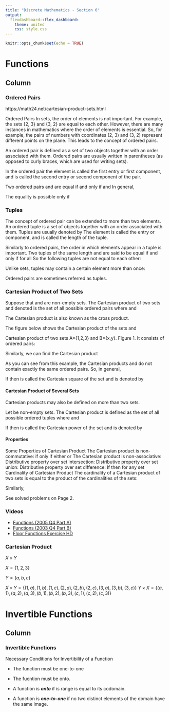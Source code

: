 ```yaml
---
title: "Discrete Mathematics - Section 6"
output: 
  flexdashboard::flex_dashboard:
    theme: united
    css: style.css
---
```


```r
knitr::opts_chunk$set(echo = TRUE)

```


Functions {data-navmenu="Section 3"}
=====================================

Column {.tabset}
-------------------------------------------------

### Ordered Pairs

https://math24.net/cartesian-product-sets.html

Ordered Pairs
In sets, the order of elements is not important. For example, the sets {2, 3} and {3, 2} are equal to each other. However, there are many instances in mathematics where the order of elements is essential. So, for example, the pairs of numbers with coordinates (2, 3) and (3, 2) represent different points on the plane. This leads to the concept of ordered pairs.

An ordered pair is defined as a set of two objects together with an order associated with them. Ordered pairs are usually written in parentheses (as opposed to curly braces, which are used for writing sets).

In the ordered pair  the element  is called the first entry or first component, and  is called the second entry or second component of the pair.

Two ordered pairs  and  are equal if and only if  and  In general,

The equality  is possible only if 

### Tuples
The concept of ordered pair can be extended to more than two elements. An ordered tuple is a set of  objects together with an order associated with them. Tuples are usually denoted by  The element   is called the  entry or component, and  is called the length of the tuple.

Similarly to ordered pairs, the order in which elements appear in a tuple is important. Two tuples of the same length  and  are said to be equal if and only if  for all  So the following tuples are not equal to each other:

Unlike sets, tuples may contain a certain element more than once:

Ordered pairs are sometimes referred as tuples.

### Cartesian Product of Two Sets
Suppose that  and  are non-empty sets. The Cartesian product of two sets  and  denoted  is the set of all possible ordered pairs  where  and 

The Cartesian product is also known as the cross product.

The figure below shows the Cartesian product of the sets  and 

Cartesian product of two sets A={1,2,3} and B={x,y}.
Figure 1.
It consists of  ordered pairs:

Similarly, we can find the Cartesian product 

As you can see from this example, the Cartesian products  and  do not contain exactly the same ordered pairs. So, in general, 

If  then  is called the Cartesian square of the set  and is denoted by 

#### Cartesian Product of Several Sets
Cartesian products may also be defined on more than two sets.

Let  be  non-empty sets. The Cartesian product  is defined as the set of all possible ordered tuples  where  and 

If  then  is called the  Cartesian power of the set  and is denoted by 

#### Properties

Some Properties of Cartesian Product
The Cartesian product is non-commutative:
 if only 
 if either  or 
The Cartesian product is non-associative:
Distributive property over set intersection:
Distributive property over set union:
Distributive property over set difference:
If  then  for any set 
Cardinality of Cartesian Product
The сardinality of a Cartesian product of two sets is equal to the product of the cardinalities of the sets:

Similarly,

See solved problems on Page 2.

### Videos
* <a href ="https://www.youtube.com/watch?v=/-3hd821alPI">Functions (2005 Q4 Part A)  </a>
* <a href ="https://www.youtube.com/watch?v=/cR5b2zWOa0w">Functions (2003 Q4 Part B) </a>
* <a href ="https://www.youtube.com/watch?v=/IXs5CTQnBU4">Floor Functions Exercise HD	</a>



### Cartesian Product

$X \times Y$

$X = \{1,2,3\}$

$Y = \{a,b,c\}$


$X \times Y = \{ (1,a) , (1,b) , (1,c) , (2,a), (2,b) ,(2,c), (3,a),(3,b),(3,c) \}$ 
$Y \times X = \{ (a,1) , (a,2) , (a,3) , (b,1), (b,2) ,(b,3), (c,1),(c,2),(c,3) \}$ 




Invertible Functions {data-navmenu="Invertible Functions"}
=====================================

Column {.tabset}
-------------------------------------------------

### Invertible Functions

Necessary Conditions for Invertibility of a Function

* The function must be one-to-one
* The fucntion must be onto.




* A function is ***onto*** if is range is equal to its codomain.

* A function is ***one-to-one*** if no two distinct elements of the domain have the same image.



